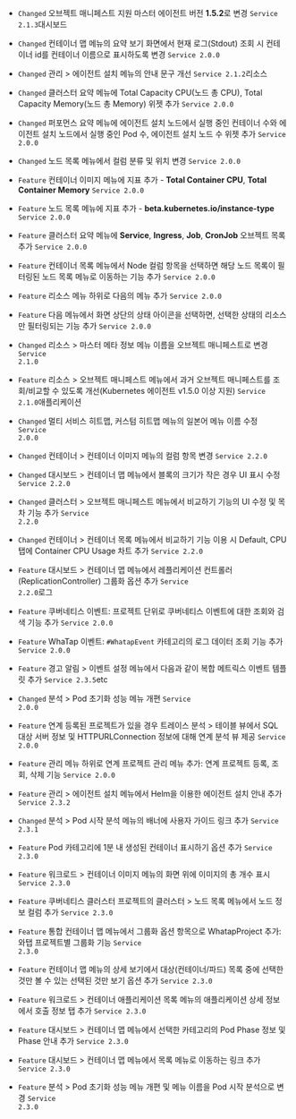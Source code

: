 
- <code class="Changed">Changed</code> 오브젝트 매니페스트 지원 마스터 에이전트 버전 <b>1.5.2</b>로 변경 <code class='changelog-service'>Service 2.1.3​</code>대시보드​

- <code class="Changed">Changed</code> <span class="uitext">컨테이너 맵</span> 메뉴의 요약 보기 화면에서 현재 로그(Stdout) 조회 시 컨테이너 id를 컨테이너 이름으로 표시하도록 변경 <code class='changelog-service'>Service 2.0.0​</code>

- <code class="Changed">Changed</code> <span class="uitext">관리</span> &gt; <span class="uitext">에이전트 설치</span> 메뉴의 안내 문구 개선 <code class='changelog-service'>Service 2.1.2​</code>리소스​

- <code class="Changed">Changed</code> <span class="uitext">클러스터 요약</span> 메뉴에 <span class="uitext">Total Capacity CPU</span>(노드 총 CPU), <span class="uitext">Total Capacity Memory</span>(노드 총 Memory) 위젯 추가 <code class='changelog-service'>Service 2.0.0​</code>

- <code class="Changed">Changed</code> <span class="uitext">퍼포먼스 요약</span> 메뉴에 <span class="uitext">에이전트 설치 노드에서 실행 중인 컨테이너 수</span>와 <span class="uitext">에이전트 설치 노드에서 실행 중인 Pod 수</span>, <span class="uitext">에이전트 설치 노드 수</span> 위젯 추가 <code class='changelog-service'>Service 2.0.0​</code>

- <code class="Changed">Changed</code> <span class="uitext">노드 목록</span> 메뉴에서 컬럼 분류 및 위치 변경 <code class='changelog-service'>Service 2.0.0​</code>

- <code class="Feature">Feature</code> <span class="uitext">컨테이너 이미지</span> 메뉴에 지표 추가 - <b>Total Container CPU</b>, <b>Total Container Memory</b> <code class='changelog-service'>Service 2.0.0​</code>

- <code class="Feature">Feature</code> <span class="uitext">노드 목록</span> 메뉴에 지표 추가 - <b>beta.kubernetes.io/instance-type</b> <code class='changelog-service'>Service 2.0.0​</code>

- <code class="Feature">Feature</code> <span class="uitext">클러스터 요약</span> 메뉴에 <b>Service</b>, <b>Ingress</b>, <b>Job</b>, <b>CronJob</b> 오브젝트 목록 추가 <code class='changelog-service'>Service 2.0.0​</code>

- <code class="Feature">Feature</code> <span class="uitext">컨테이너 목록</span> 메뉴에서 <span class="uitext">Node</span> 컬럼 항목을 선택하면 해당 노드 목록이 필터링된 <span class="uitext">노드 목록</span> 메뉴로 이동하는 기능 추가 <code class='changelog-service'>Service 2.0.0​</code>

- <code class="Feature">Feature</code> <span class="uitext">리소스</span> 메뉴 하위로 다음의 메뉴 추가 <code class='changelog-service'>Service 2.0.0​</code>

- <code class="Feature">Feature</code> 다음 메뉴에서 화면 상단의 상태 아이콘을 선택하면, 선택한 상태의 리소스만 필터링되는 기능 추가 <code class='changelog-service'>Service 2.0.0​</code>

- <code class="Changed">Changed</code> <span class="uitext">리소스</span> &gt; <span class="uitext">마스터 메타 정보</span> 메뉴 이름을 <span class="uitext">오브젝트 매니페스트</span>로 변경 <code class='changelog-service'>Service 2.1.0​</code>

- <code class="Feature">Feature</code> <span class="uitext">리소스</span> &gt; <span class="uitext">오브젝트 매니페스트</span> 메뉴에서 과거 오브젝트 매니페스트를 조회/비교할 수 있도록 개선(Kubernetes 에이전트 v1.5.0 이상 지원) <code class='changelog-service'>Service 2.1.0​</code>애플리케이션​

- <code class="Changed">Changed</code> <span class="uitext">멀티 서비스 히트맵</span>, <span class="uitext">커스텀 히트맵</span> 메뉴의 일본어 메뉴 이름 수정 <code class='changelog-service'>Service 2.0.0​</code>

- <code class="Changed">Changed</code> <span class="uitext">컨테이너</span> &gt; <span class="uitext">컨테이너 이미지</span> 메뉴의 컬럼 항목 변경 <code class='changelog-service'>Service 2.2.0​</code>

- <code class="Changed">Changed</code> <span class="uitext">대시보드</span> &gt; <span class="uitext">컨테이너 맵</span> 메뉴에서 블록의 크기가 작은 경우 UI 표시 수정 <code class='changelog-service'>Service 2.2.0​</code>

- <code class="Changed">Changed</code> <span class="uitext">클러스터</span> &gt; <span class="uitext">오브젝트 매니페스트</span> 메뉴에서 <span class="uitext">비교하기</span> 기능의 UI 수정 및 목차 기능 추가 <code class='changelog-service'>Service 2.2.0​</code>

- <code class="Changed">Changed</code> <span class="uitext">컨테이너</span> &gt; <span class="uitext">컨테이너 목록</span> 메뉴에서 비교하기 기능 이용 시 <span class="uitext">Default</span>, <span class="uitext">CPU</span> 탭에 <span class="uitext">Container CPU Usage</span> 차트 추가 <code class='changelog-service'>Service 2.2.0​</code>

- <code class="Feature">Feature</code> <span class="uitext">대시보드</span> &gt; <span class="uitext">컨테이너 맵</span> 메뉴에서 레플리케이션 컨트롤러(ReplicationController) 그룹화 옵션 추가 <code class='changelog-service'>Service 2.2.0​</code>로그​

- <code class="Feature">Feature</code> <span class="uitext">쿠버네티스 이벤트</span>: 프로젝트 단위로 쿠버네티스 이벤트에 대한 조회와 검색 기능 추가 <code class='changelog-service'>Service 2.0.0​</code>

- <code class="Feature">Feature</code> <span class="uitext">WhaTap 이벤트</span>: <code>#WhatapEvent</code> 카테고리의 로그 데이터 조회 기능 추가 <code class='changelog-service'>Service 2.0.0​</code>

- <code class="Feature">Feature</code> <span class="uitext">경고 알림</span> &gt; <span class="uitext">이벤트 설정</span> 메뉴에서 다음과 같이 복합 메트릭스 이벤트 템플릿 추가 <code class='changelog-service'>Service 2.3.5​</code>etc​

- <code class="Changed">Changed</code> <span class="uitext">분석</span> &gt; <span class="uitext">Pod 초기화 성능</span> 메뉴 개편 <code class='changelog-service'>Service 2.0.0​</code>

- <code class="Feature">Feature</code> 연계 등록된 프로젝트가 있을 경우 <span class="uitext">트레이스 분석</span> &gt; <span class="uitext">테이블 뷰</span>에서 SQL 대상 서버 정보 및 HTTPURLConnection 정보에 대해 <span class="uitext">연계 분석</span> 뷰 제공 <code class='changelog-service'>Service 2.0.0​</code>

- <code class="Feature">Feature</code> <span class="uitext">관리</span> 메뉴 하위로 <span class="uitext">연계 프로젝트 관리</span> 메뉴 추가: 연계 프로젝트 등록, 조회, 삭제 기능 <code class='changelog-service'>Service 2.0.0​</code>

- <code class="Feature">Feature</code> <span class="uitext">관리</span> &gt; <span class="uitext">에이전트 설치</span> 메뉴에서 Helm을 이용한 에이전트 설치 안내 추가 <code class='changelog-service'>Service 2.3.2​</code>

- <code class="Changed">Changed</code> <span class="uitext">분석</span> &gt; <span class="uitext">Pod 시작 분석</span> 메뉴의 배너에 사용자 가이드 링크 추가 <code class='changelog-service'>Service 2.3.1​</code>

- <code class="Feature">Feature</code> Pod 카테고리에 <span class="uitext">1분 내 생성된 컨테이너 표시하기</span> 옵션 추가 <code class='changelog-service'>Service 2.3.0​</code>

- <code class="Feature">Feature</code> <span class="uitext">워크로드</span> &gt; <span class="uitext">컨테이너 이미지</span> 메뉴의 화면 위에 이미지의 총 개수 표시 <code class='changelog-service'>Service 2.3.0​</code>

- <code class="Feature">Feature</code> 쿠버네티스 클러스터 프로젝트의 <span class="uitext">클러스터</span> &gt; <span class="uitext">노드 목록</span> 메뉴에서 노드 정보 컬럼 추가 <code class='changelog-service'>Service 2.3.0​</code>

- <code class="Feature">Feature</code> <span class="uitext">통합 컨테이너 맵</span> 메뉴에서 <span class="uitext">그룹화</span> 옵션 항목으로 <span class="uitext">WhatapProject</span> 추가: 와탭 프로젝트별 그룹화 기능 <code class='changelog-service'>Service 2.3.0​</code>

- <code class="Feature">Feature</code> <span class="uitext">컨테이너 맵</span> 메뉴의 <span class="uitext">상세 보기</span>에서 대상(컨테이너/파드) 목록 중에 선택한 것만 볼 수 있는 <span class="uitext">선택된 것만 보기</span> 옵션 추가 <code class='changelog-service'>Service 2.3.0​</code>

- <code class="Feature">Feature</code> <span class="uitext">워크로드</span> &gt; <span class="uitext">컨테이너 애플리케이션 목록</span> 메뉴의 애플리케이션 상세 정보에서 <span class="uitext">호출 정보</span> 탭 추가 <code class='changelog-service'>Service 2.3.0​</code>

- <code class="Feature">Feature</code> <span class="uitext">대시보드</span> &gt; <span class="uitext">컨테이너 맵</span> 메뉴에서 선택한 카테고리의 Pod Phase 정보 및 Phase 안내 추가 <code class='changelog-service'>Service 2.3.0​</code>

- <code class="Feature">Feature</code> <span class="uitext">대시보드</span> &gt; <span class="uitext">컨테이너 맵</span> 메뉴에서 목록 메뉴로 이동하는 링크 추가 <code class='changelog-service'>Service 2.3.0​</code>

- <code class="Feature">Feature</code> <span class="uitext">분석</span> &gt; <span class="uitext">Pod 초기화 성능</span> 메뉴 개편 및 메뉴 이름을 <span class="uitext">Pod 시작 분석</span>으로 변경 <code class='changelog-service'>Service 2.3.0​</code>

